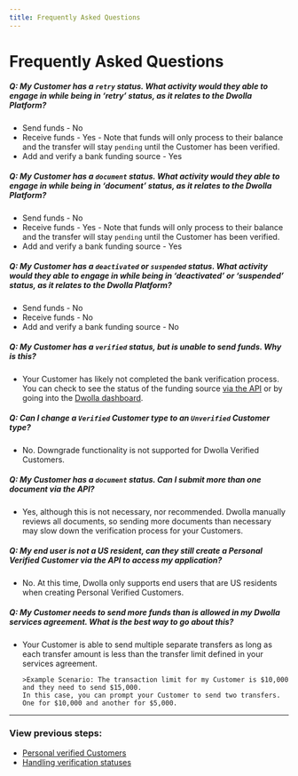 ```yaml
---
title: Frequently Asked Questions
---
```


# Frequently Asked Questions

##### Q: My Customer has a `retry` status. What activity would they able to engage in while being in ‘retry’ status, as it relates to the Dwolla Platform?

- Send funds - No
- Receive funds - Yes - Note that funds will only process to their balance and the transfer will stay `pending` until the Customer has been verified.
- Add and verify a bank funding source - Yes

##### Q: My Customer has a `document` status. What activity would they able to engage in while being in ‘document’ status, as it relates to the Dwolla Platform?

- Send funds - No
- Receive funds - Yes - Note that funds will only process to their balance and the transfer will stay `pending` until the Customer has been verified.
- Add and verify a bank funding source - Yes

##### Q: My Customer has a `deactivated` or `suspended` status. What activity would they able to engage in while being in ‘deactivated’ or ‘suspended’ status, as it relates to the Dwolla Platform?

- Send funds - No
- Receive funds - No
- Add and verify a bank funding source - No

##### Q: My Customer has a `verified` status, but is unable to send funds. Why is this?

- Your Customer has likely not completed the bank verification process. You can check to see the status of the funding source [via the API](https://docs.dwolla.com/#list-funding-sources-for-a-customer) or by going into the [Dwolla dashboard](https://www.dwolla.com/platform/dashboard/).

##### Q: Can I change a `Verified` Customer type to an `Unverified` Customer type?

- No. Downgrade functionality is not supported for Dwolla Verified Customers.

##### Q: My Customer has a `document` status. Can I submit more than one document via the API?

- Yes, although this is not necessary, nor recommended. Dwolla manually reviews all documents, so sending more documents than necessary may slow down the verification process for your Customers.

##### Q: My end user is not a US resident, can they still create a Personal Verified Customer via the API to access my application?

- No. At this time, Dwolla only supports end users that are US residents when creating Personal Verified Customers.

##### Q: My Customer needs to send more funds than is allowed in my Dwolla services agreement. What is the best way to go about this?

- Your Customer is able to send multiple separate transfers as long as each transfer amount is less than the transfer limit defined in your services agreement.

      >Example Scenario: The transaction limit for my Customer is $10,000 and they need to send $15,000.
      In this case, you can prompt your Customer to send two transfers. One for $10,000 and another for $5,000.

---

### View previous steps:

- [Personal verified Customers](https://developers.dwolla.com/guides/customers/verified-personal/create-a-customer)
- [Handling verification statuses](https://developers.dwolla.com/guides/customers/verified-personal/handle-verification-statuses)
